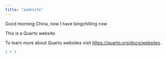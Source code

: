 ```yaml
---
title: "1website"
---
```


Good morning China, now I have bingchilling now

This is a Quarto website.

To learn more about Quarto websites visit <https://quarto.org/docs/websites>.

```r
1 + 1
```
